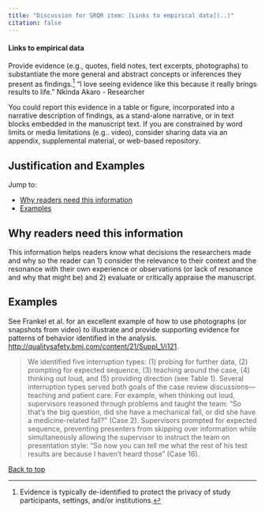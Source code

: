 ```yaml
---
title: "Discussion for SRQR item: [Links to empirical data](..)"
citation: false
---
```

::: {.grid id="links-to-empirical-data"}
::: {.g-col-9}
#### Links to empirical data
:::
::: {.g-col-3}
:::
:::

Provide evidence (e.g., quotes, field notes, text excerpts, photographs) to substantiate the more general and abstract concepts or inferences they present as findings.^[Evidence is typically de-identified to protect the privacy of study participants, settings, and/or institutions.] ["I love seeing evidence like this because it really brings results to life." [Nkinda Akaro - Researcher]{.attribution}]{.aside}

You could report this evidence in a table or figure, incorporated into a narrative description of findings, as a stand-alone narrative, or in text blocks embedded in the manuscript text. If you are constrained by word limits or media limitations (e.g.. video), consider sharing data via  an appendix, supplemental material, or web-based repository.

::: {#links-to-empirical-data-collapsible .callout-note appearance="minimal" collapse=true}

## Justification and Examples

Jump to:

* [Why readers need this information](#sec-links-to-empirical-data-2)
* [Examples](#sec-links-to-empirical-data-3)


## Why readers need this information{#sec-links-to-empirical-data-2}

This information helps readers know what decisions the researchers made and why so the reader can 1) consider the relevance to their context and the resonance with their own experience or observations (or lack of resonance and why that might be) and 2) evaluate or critically appraise the manuscript.

<!-- #ASK Doesn't really reflect necessity -->

## Examples{#sec-links-to-empirical-data-3}

See Frankel et al. for an excellent example of how to use photographs (or snapshots from video) to illustrate and provide supporting evidence for patterns of behavior identified in the analysis. [http://qualitysafety.bmj.com/content/21/Suppl_1/i121](http://qualitysafety.bmj.com/content/21/Suppl_1/i121).

> We identified five interruption types: (1) probing for further data, (2) prompting for expected sequence, (3) teaching around the case, (4) thinking out loud, and (5) providing direction (see Table 1). Several interruption types served both goals of the case review discussions—teaching and patient care. For example, when thinking out loud, supervisors reasoned through problems and taught the team: “So that’s the big question, did she have a mechanical fall, or did she have a medicine-related fall?” (Case 2). Supervisors prompted for expected sequence, preventing presenters from skipping over information while simultaneously allowing the supervisor to instruct the team on presentation style: “So now you can tell me what the rest of his test results are because I haven’t heard those” (Case 16).

[Back to top](#links-to-empirical-data)
:::

<script src="https://giscus.app/client.js"
data-repo="jamesrharwood/srqr"
data-repo-id="R_kgDOIaTtVw"
data-category="Announcements"
data-category-id="DIC_kwDOIaTtV84CSe8S"
data-mapping="specific"
data-term="Links to empirical data"
data-strict="0"
data-reactions-enabled="1"
data-emit-metadata="0"
data-theme="preferred_color_scheme"
data-theme="light"
data-lang="en"
crossorigin="anonymous"
async>
</script>

